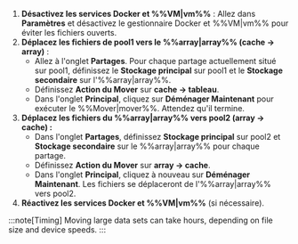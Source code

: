 1. **Désactivez les services Docker et %%VM|vm%%** : Allez dans **Paramètres** et désactivez le gestionnaire Docker et %%VM|vm%% pour éviter les fichiers ouverts.
2. **Déplacez les fichiers de pool1 vers le %%array|array%% (cache → array)** :
   - Allez à l'onglet **Partages**. Pour chaque partage actuellement situé sur pool1, définissez le **Stockage principal** sur pool1 et le **Stockage secondaire** sur l'%%array|array%%.
   - Définissez **Action du Mover** sur **cache → tableau**.
   - Dans l'onglet **Principal**, cliquez sur **Déménager Maintenant** pour exécuter le %%Mover|mover%%. Attendez qu'il termine.
3. **Déplacez les fichiers du %%array|array%% vers pool2 (array → cache) :**
   - Dans l'onglet **Partages**, définissez **Stockage principal** sur pool2 et **Stockage secondaire** sur le %%array|array%% pour chaque partage.
   - Définissez **Action du Mover** sur **array → cache**.
   - Dans l'onglet **Principal**, cliquez à nouveau sur **Déménager Maintenant**. Les fichiers se déplaceront de l'%%array|array%% vers pool2.
4. **Réactivez les services Docker et %%VM|vm%%** (si nécessaire).

:::note[Timing]
Moving large data sets can take hours, depending on file size and device speeds.
:::
